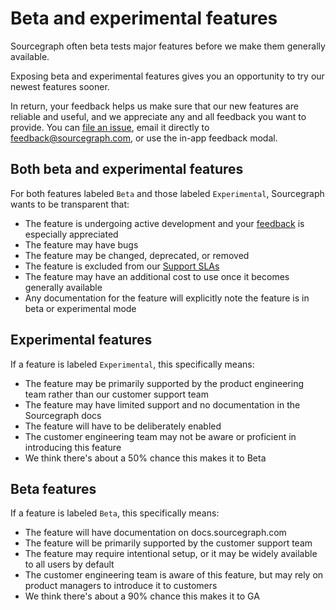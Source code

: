 # Beta and experimental features

Sourcegraph often beta tests major features before we make them generally available.

Exposing beta and experimental features gives you an opportunity to try our newest features sooner.

In return, your feedback helps us make sure that our new features are reliable and useful, and we appreciate any and all feedback you want to provide. You can [file an issue](https://github.com/sourcegraph/sourcegraph/issues/new/choose), email it directly to [feedback@sourcegraph.com](mailto:feedback@sourcegraph.com), or use the in-app feedback modal.

## Both beta and experimental features

For both features labeled `Beta` and those labeled `Experimental`, Sourcegraph wants to be transparent that:

- The feature is undergoing active development and your [feedback](mailto:feedback@sourcegraph.com) is especially appreciated
- The feature may have bugs
- The feature may be changed, deprecated, or removed
- The feature is excluded from our [Support SLAs](https://handbook.sourcegraph.com/support#slas)
- The feature may have an additional cost to use once it becomes generally available
- Any documentation for the feature will explicitly note the feature is in beta or experimental mode

## Experimental features

If a feature is labeled `Experimental`, this specifically means:

- The feature may be primarily supported by the product engineering team rather than our customer support team
- The feature may have limited support and no documentation in the Sourcegraph docs
- The feature will have to be deliberately enabled
- The customer engineering team may not be aware or proficient in introducing this feature
- We think there's about a 50% chance this makes it to Beta

## Beta features

If a feature is labeled `Beta`, this specifically means:

- The feature will have documentation on docs.sourcegraph.com
- The feature will be primarily supported by the customer support team
- The feature may require intentional setup, or it may be widely available to all users by default
- The customer engineering team is aware of this feature, but may rely on product managers to introduce it to customers
- We think there's about a 90% chance this makes it to GA
